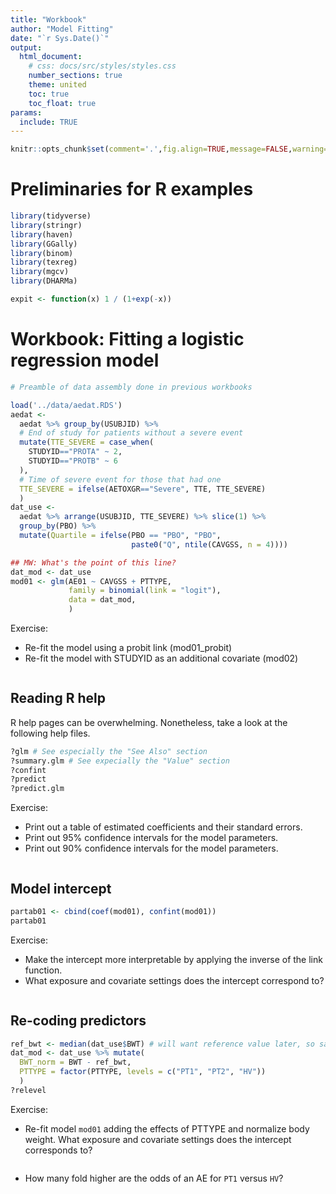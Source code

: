 ```yaml
---
title: "Workbook"
author: "Model Fitting"
date: "`r Sys.Date()`"
output:
  html_document:
    # css: docs/src/styles/styles.css
    number_sections: true
    theme: united
    toc: true
    toc_float: true
params:
  include: TRUE
---
```



```r
knitr::opts_chunk$set(comment='.',fig.align=TRUE,message=FALSE,warning=FALSE)
```


# Preliminaries for R examples

```r
library(tidyverse)
library(stringr)
library(haven)
library(GGally)
library(binom)
library(texreg)
library(mgcv)
library(DHARMa)

expit <- function(x) 1 / (1+exp(-x))
```



# Workbook: Fitting a logistic regression model

```r
# Preamble of data assembly done in previous workbooks

load('../data/aedat.RDS')
aedat <-
  aedat %>% group_by(USUBJID) %>%
  # End of study for patients without a severe event
  mutate(TTE_SEVERE = case_when(
    STUDYID=="PROTA" ~ 2,
    STUDYID=="PROTB" ~ 6
  ),
  # Time of severe event for those that had one
  TTE_SEVERE = ifelse(AETOXGR=="Severe", TTE, TTE_SEVERE)
  )
dat_use <-
  aedat %>% arrange(USUBJID, TTE_SEVERE) %>% slice(1) %>%
  group_by(PBO) %>%
  mutate(Quartile = ifelse(PBO == "PBO", "PBO",
                           paste0("Q", ntile(CAVGSS, n = 4))))
```

```r
## MW: What's the point of this line?
dat_mod <- dat_use
mod01 <- glm(AE01 ~ CAVGSS + PTTYPE,
             family = binomial(link = "logit"),
             data = dat_mod,
             )
```

Exercise:

* Re-fit the model using a probit link (mod01_probit)
* Re-fit the model with STUDYID as an additional covariate (mod02)

```r

```


## Reading R help

R help pages can be overwhelming.  Nonetheless, take a look at the following help files.

```r
?glm # See especially the "See Also" section
?summary.glm # See expecially the "Value" section
?confint
?predict
?predict.glm
```

Exercise:

* Print out a table of estimated coefficients and their standard errors.
* Print out 95% confidence intervals for the model parameters.
* Print out 90% confidence intervals for the model parameters.

```r

```


## Model intercept

```r
partab01 <- cbind(coef(mod01), confint(mod01))
partab01
```

Exercise:

* Make the intercept more interpretable by applying the inverse of the link function.
* What exposure and covariate settings does the intercept correspond to?

```r

```


## Re-coding predictors

```r
ref_bwt <- median(dat_use$BWT) # will want reference value later, so save as variable!
dat_mod <- dat_use %>% mutate(
  BWT_norm = BWT - ref_bwt,
  PTTYPE = factor(PTTYPE, levels = c("PT1", "PT2", "HV"))
  )
?relevel
```

Exercise: 

* Re-fit model `mod01` adding the effects of PTTYPE and normalize body weight.  What exposure and covariate settings does the intercept corresponds to?

```r

```

* How many fold higher are the odds of an AE for `PT1` versus `HV`?

```r

```




